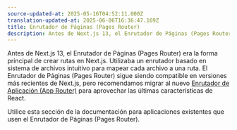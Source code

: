 ```yaml
---
source-updated-at: 2025-05-16T04:52:11.000Z
translation-updated-at: 2025-06-06T16:36:47.169Z
title: Enrutador de Páginas (Pages Router)
description: Antes de Next.js 13, el Enrutador de Páginas (Pages Router) era la forma principal de crear rutas en Next.js con un enrutador basado en sistema de archivos intuitivo.
---
```


Antes de Next.js 13, el Enrutador de Páginas (Pages Router) era la forma principal de crear rutas en Next.js. Utilizaba un enrutador basado en sistema de archivos intuitivo para mapear cada archivo a una ruta. El Enrutador de Páginas (Pages Router) sigue siendo compatible en versiones más recientes de Next.js, pero recomendamos migrar al nuevo [Enrutador de Aplicación (App Router)](/docs/app) para aprovechar las últimas características de React.

Utilice esta sección de la documentación para aplicaciones existentes que usen el Enrutador de Páginas (Pages Router).